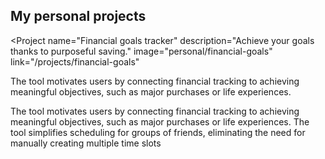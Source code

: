 
## My personal projects

<Project
  name="Financial goals tracker"
  description="Achieve your goals thanks to purposeful saving."
  image="personal/financial-goals"
  link="/projects/financial-goals"
>
  The tool motivates users by connecting financial tracking to achieving meaningful objectives, such as major purchases
  or life experiences.

  <Pills>
    <RemixLogo />
    <PrismaLogo />
    <PostgresLogo />
    <TypescriptLogo />
    <PlaywrightLogo />
  </Pills>
</Project>
<Project
  name="Simply Budget"
  description="Control your money with a simple budgeting app."
  image="personal/simply-budget"
  link="/projects/simply-budget"
>
  The tool motivates users by connecting financial tracking to achieving meaningful objectives, such as major purchases
  or life experiences.

  <Pills>
    <ReactLogo />
    <ReduxLogo />
    <RxjsLogo />
    <TypescriptLogo />
    <SymfonyLogo />
    <PhpLogo />
    <DoctrineLogo />
    <PostgresLogo />
  </Pills>
</Project>
<Project
  name="Meeting planner"
  description="Schedule meeting day and time without too much hassle."
  image="personal/spotkanie"
  link="/projects/meeting-planner"
>
  The tool simplifies scheduling for groups of friends, eliminating the need for manually creating multiple time slots

  <Pills>
    <ReactLogo />
    <TypescriptLogo />
    <SymfonyLogo />
    <PhpLogo />
    <DoctrineLogo />
    <PostgresLogo />
  </Pills>
</Project>
